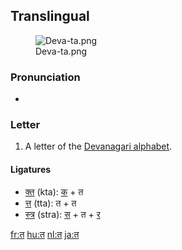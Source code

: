 ==Translingual==
[[File:Deva-ta.png|thumb]]

===Pronunciation===
* {{IPA|/t̪ə/|lang=mul}}

===Letter===
{{mul-deva|ta}}

# A letter of the [[Devanagari alphabet]].

====Ligatures====
* [[क्त]] (kta): [[क]] + त
* [[त्त]] (tta): त + त
* [[स्त्र]] (stra): [[स]] + त + [[र]]

[[fr:त]]
[[hu:त]]
[[nl:त]]
[[ja:त]]